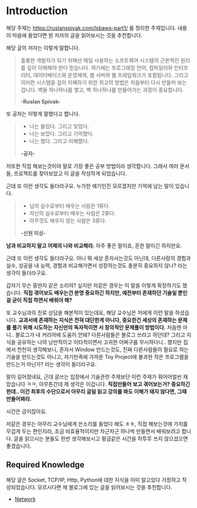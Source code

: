 # Introduction
해당 주제는 https://ruslanspivak.com/lsbaws-part1/ 를 정리한 주제입니다. 내용이 마음에 들었다면 원 저자의 글을 읽어보시는 것을 추천합니다.

해당 글의 저자는 이렇게 말합니다.

> 훌륭한 개발자가 되기 위해선 매일 사용하는 소프트웨어 시스템의 근본적인 원리를 깊이 이해해야 한다 믿습니다. 여기에는 프로그래밍 언어, 컴파일러와 인터프리터, 데이터베이스와 운영체제, 웹 서버와 웹 프레임워크가 포함됩니다. 그리고 이러한 시스템을 깊이 이해하기 위한 최고의 방법은 처음부터 다시 만들어 보는겁니다. 벽돌 하나하나를 쌓고, 벽 하나하나를 만들어가는 과정이 중요합니다.
>
>
>**-Ruslan Spivak-**

또 공자는 이렇게 말했다고 합니다.

> * 나는 들었다. 그리고 잊었다.
> * 나는 보았다. 그리고 기억했다.
> * 나는 했다. 그리고 이해했다.
>
>
> **-공자-**

저또한 직접 해보는것이야 말로 가장 좋은 공부 방법이라 생각합니다. 그래서 여러 문서들, 프로젝트를 찾아보았고 이 글을 작성하게 되었습니다.

근데 또 이런 생각도 들더라구요. 누가한 예기인진 모르겠지만 기억에 남는 말이 있습니다.

> * 남의 실수로부터 배우는 사람은 1류다.
> * 자신의 실수로부터 배우는 사람은 2류다.
> * 아무것도 배우지 않는 사람은 3류다.
>
>
> **-신원 미상-**

**남과 비교하지 말고 어제의 나와 비교해라.** 아주 좋은 말이죠, 흔한 말이긴 하지만요.

근데 또 이런 생각도 들더라구요. 아니 뭐 세상 혼자사는것도 아닌데, 다른사람의 경험과 실수, 성공을 내 능력, 경험과 비교해가면서 성장하는것도 충분히 중요하지 않나? 라는 생각이 들더라구요.

갑자기 무슨 뚱딴지 같은 소리야? 싶지만 저같은 경우는 이 말을 이렇게 확장하기도 했습니다. **직접 겪어보도 배우는건 분명 중요하긴 하지만, 예전부터 존재하던 기술일 뿐인걸 굳이 직접 하면서 배워야 해?**

또 교수님과의 진로 상담을 해본적이 있는데요, 해당 교수님은 저에게 이런 말을 하셨습니다. **교과서에 존재하는 지식은 전혀 대단한게 아니다, 중요한건 세상의 존재하는 문제를 풀기 위해 시도하는 자신만의 독자적이면 서 창의적인 문제풀이 방법이다.** 처음엔 아니.. 블로그가 내 커리어에 도움이 안돼? 다른사람들은 블로그 쓰라고 하던데? 그리고 지식을 공유하는 나의 낭만적이고 이타적이면서 고귀한 어쩌구를 무시하다니.. 했지만 집에서 천천히 생각해보니, 혼자서 Window 만드는것도, 진짜 다른사람들이 필요로 하는 기술을 만드는것도 아니고, 자기만족에 가까운 Toy Project에 불과한 작은 프로그램을 만드는거 아닌가? 라는 생각이 들더라구요.

말이 길어졌네요, 근데 글쓰는 입장에서 기술관련 주제보단 이런 주제가 훠어어얼씬 재밌습니다 ㅋㅋ, 아무튼간데 제 생각은 이겁니다. **직접만들어 보고 겪어보는거? 중요하긴 한데.. 이건 최후의 수단으로서 아무리 글일 읽고 강의를 봐도 이해가 돼지 않다면, 그때 만들어봐라.**

시간은 금이잖아요.

저같은 경우는 아무리 교수님에게 쓴소리를 들었다 해도 ㅎㅎ, 직접 해보는것에 가치를 무겁게 두는 편인지라, 조금 비효율적이지만 차근차근 하나씩 만들면서 배워보려고 합니다. 글을 읽으시는 분들도 한번 생각해보시고 황금같은 시간을 허투루 쓰지 않으셨으면 좋겠습니다.

## Required Knowledge
해당 글은 Socket, TCP/IP, Http, Python에 대한 지식을 이미 알고있다 가정하고 작성되었습니다. 모르시다면 제 블로그에 있는 글을 읽어보시는 것을 추천합니다.

* [Network](tomatoM4to.github.io/network/[1]-Introduction)